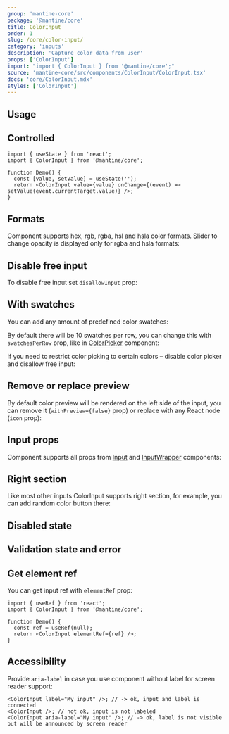```yaml
---
group: 'mantine-core'
package: '@mantine/core'
title: ColorInput
order: 1
slug: /core/color-input/
category: 'inputs'
description: 'Capture color data from user'
props: ['ColorInput']
import: "import { ColorInput } from '@mantine/core';"
source: 'mantine-core/src/components/ColorInput/ColorInput.tsx'
docs: 'core/ColorInput.mdx'
styles: ['ColorInput']
---
```



## Usage

<Demo data={ColorInputDemos.usage} />

## Controlled

```tsx
import { useState } from 'react';
import { ColorInput } from '@mantine/core';

function Demo() {
  const [value, setValue] = useState('');
  return <ColorInput value={value} onChange={(event) => setValue(event.currentTarget.value)} />;
}
```

## Formats

Component supports hex, rgb, rgba, hsl and hsla color formats.
Slider to change opacity is displayed only for rgba and hsla formats:

<Demo data={ColorInputDemos.formatsConfigurator} />

## Disable free input

To disable free input set `disallowInput` prop:

<Demo data={ColorInputDemos.readOnly} />

## With swatches

You can add any amount of predefined color swatches:

<Demo data={ColorInputDemos.swatches} />

By default there will be 10 swatches per row, you can change this with `swatchesPerRow` prop,
like in [ColorPicker](/core/color-picker/) component:

<Demo data={ColorPickerDemos.swatchesConfigurator} />

If you need to restrict color picking to certain colors – disable color picker and disallow free input:

<Demo data={ColorInputDemos.swatchesOnly} />

## Remove or replace preview

By default color preview will be rendered on the left side of the input,
you can remove it (`withPreview={false}` prop) or replace with any React node (`icon` prop):

<Demo data={ColorInputDemos.icon} />

## Input props

Component supports all props from [Input](/core/input/) and [InputWrapper](/core/input-wrapper/) components:

<Demo data={ColorInputDemos.inputConfigurator} />

## Right section

Like most other inputs ColorInput supports right section,
for example, you can add random color button there:

<Demo data={ColorInputDemos.rightSection} />

## Disabled state

<Demo data={ColorInputDemos.disabled} />

## Validation state and error

<Demo data={ColorInputDemos.validation} />

## Get element ref

You can get input ref with `elementRef` prop:

```tsx
import { useRef } from 'react';
import { ColorInput } from '@mantine/core';

function Demo() {
  const ref = useRef(null);
  return <ColorInput elementRef={ref} />;
}
```

## Accessibility

Provide `aria-label` in case you use component without label for screen reader support:

```tsx
<ColorInput label="My input" />; // -> ok, input and label is connected
<ColorInput />; // not ok, input is not labeled
<ColorInput aria-label="My input" />; // -> ok, label is not visible but will be announced by screen reader
```

